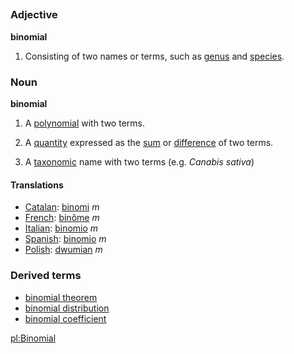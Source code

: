 =={{en}}==

===Adjective===
'''binomial''' {{notcomp}}

# Consisting of two names or terms, such as [[genus]] and [[species]].

===Noun===
{{wikipedia}}
'''binomial'''
# {{mathematics}} A [[polynomial]] with two terms.
# {{mathematics}} A [[quantity]] expressed as the [[sum]] or [[difference]] of two terms.
# {{biology}} A [[taxonomic]] name with two terms (e.g. ''Canabis sativa'')

====Translations====
*[[Catalan]]: [[binomi]] ''m''
*[[French]]: [[binôme]] ''m''
*[[Italian]]: [[binomio]] ''m''
*[[Spanish]]: [[binomio]] ''m''
*[[Polish]]: [[dwumian]] ''m''

===Derived terms===
*[[binomial theorem]]
*[[binomial distribution]]
*[[binomial coefficient]]

[[pl:Binomial]]